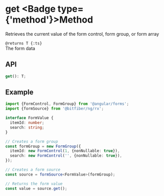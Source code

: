 
# get <Badge type={'method'}>Method</Badge>

Retrieves the current value of the form control, form group, or form array

`@returns T {:ts}`  
The form data

## API

```ts copy
get(): T;
```

## Example

```ts copy
import {FormControl, FormGroup} from '@angular/forms';
import {formSource} from '@bitfiber/ng/rx';

interface FormValue {
  itemId: number;
  search: string;
}

// Creates a form group
const formGroup = new FormGroup({
  itemId: new FormControl(1, {nonNullable: true}),
  search: new FormControl('', {nonNullable: true}),
});

// Creates a form source
const source = formSource<FormValue>(formGroup);

// Returns the form value
const value = source.get();
```
